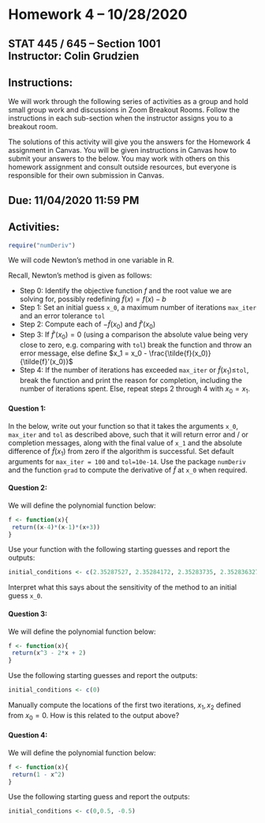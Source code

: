 # Homework 4 -- 10/28/2020

## STAT 445 / 645 -- Section 1001 <br> Instructor: Colin Grudzien<br>

## Instructions:
We will work through the following series of activities as a group and hold small group work and discussions in Zoom Breakout Rooms.  Follow the instructions in each sub-section when the instructor assigns you to a breakout room.

The solutions of this activity will give you the answers for the Homework 4 assignment in Canvas. You will be given instructions in Canvas how to submit your answers to the below.  You may work with others on this homework assignment and consult outside resources, but everyone is responsible for their own submission in Canvas.

## Due: 11/04/2020 11:59 PM

## Activities:

```r
require("numDeriv")
```


We will code Newton's method in one variable in R.

Recall, Newton's method is given as follows:

* Step 0: Identify the objective function $f$ and the root value we are solving for, possibly redefining $\tilde{f}(x) = f(x) - b$
* Step 1: Set an initial guess `x_0`, a maximum number of iterations `max_iter` and an error tolerance `tol`
* Step 2: Compute each of $-\tilde{f}(x_0)$ and $\tilde{f}'(x_0)$
* Step 3: If $\tilde{f}'(x_0)=0$  (using a comparison the absolute value being very close to zero, e.g. comparing with `tol`) break the function and throw an error message, else define $x_1 = x_0 - \frac{\tilde{f}(x_0)}{\tilde{f}'(x_0)}$
* Step 4: If the number of iterations has exceeded `max_iter` or $\tilde{f}(x_1) \leq$`tol`, break the function and print the reason for completion, including the number of iterations spent.  Else, repeat steps 2 through 4 with $x_0 = x_1$.


#### Question 1:

In the below, write out your function so that it takes the arguments `x_0`, `max_iter` and `tol` as described above, such that it will return error and / or completion messages, along with the final value of `x_1` and the absolute difference of $\tilde{f}(x_1)$ from zero if the algorithm is successful.  Set default arguments for `max_iter = 100` and `tol=10e-14`.  Use the package `numDeriv` and the function `grad` to compute the derivative of $\tilde{f}$ at `x_0` when required.


#### Question 2:
We will define the polynomial function below:
```r
f <- function(x){
 return((x-4)*(x-1)*(x+3))  
}
```

Use your function with the following starting guesses and report the outputs:
```r
initial_conditions <- c(2.35287527, 2.35284172, 2.35283735, 2.352836327, 2.352836323)
```


Interpret what this says about the sensitivity of the method to an initial guess `x_0`.


#### Question 3:
We will define the polynomial function below:
```r
f <- function(x){
 return(x^3 - 2*x + 2)  
}
```

Use the following starting guesses and report the outputs:
```r
initial_conditions <- c(0)
```

Manually compute the locations of the first two iterations, $x_1,x_2$ defined from $x_0=0$.  How is this related to the output above?


#### Question 4:
We will define the polynomial function below:
```r
f <- function(x){
 return(1 - x^2)  
}
```

Use the following starting guess and report the outputs:
```r
initial_conditions <- c(0,0.5, -0.5)
```

